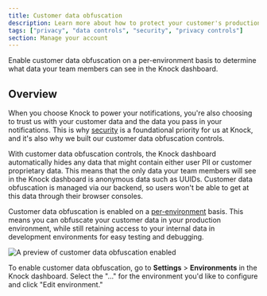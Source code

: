 ```yaml
---
title: Customer data obfuscation
description: Learn more about how to protect your customer's production data in the Knock dashboard.
tags: ["privacy", "data controls", "security", "privacy controls"]
section: Manage your account
---
```


Enable customer data obfuscation on a per-environment basis to determine what data your team members can see in the Knock dashboard.

## Overview

When you choose Knock to power your notifications, you're also choosing to trust us with your customer data and the data you pass in your notifications. This is why [security](/security) is a foundational priority for us at Knock, and it's also why we built our customer data obfuscation controls.

With customer data obfuscation controls, the Knock dashboard automatically hides any data that might contain either user PII or customer proprietary data. This means that the only data your team members will see in the Knock dashboard is anonymous data such as UUIDs. Customer data obfuscation is managed via our backend, so users won't be able to get at this data through their browser consoles.

Customer data obfuscation is enabled on a [per-environment](/send-and-manage-data/environments) basis. This means you can obfuscate your customer data in your production environment, while still retaining access to your internal data in development environments for easy testing and debugging.

<Image
  src="/images/manage-your-account/data-obfuscation-example.png"
  alt="A preview of customer data obfuscation enabled"
  width={1356}
  height={1452}
  className="rounded-md mx-auto border border-gray-200"
/>

To enable customer data obfuscation, go to **Settings** > **Environments** in the Knock dashboard. Select the "..." for the environment you'd like to configure and click "Edit environment."
